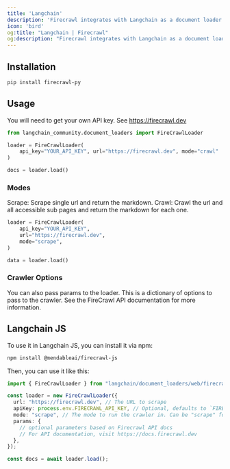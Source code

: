 ```yaml
---
title: 'Langchain'
description: 'Firecrawl integrates with Langchain as a document loader.'
icon: 'bird'
og:title: "Langchain | Firecrawl"
og:description: "Firecrawl integrates with Langchain as a document loader."
---
```


## Installation

```bash
pip install firecrawl-py
```



## Usage
You will need to get your own API key. See https://firecrawl.dev

```python
from langchain_community.document_loaders import FireCrawlLoader

loader = FireCrawlLoader(
    api_key="YOUR_API_KEY", url="https://firecrawl.dev", mode="crawl"
)

docs = loader.load()
```

### Modes
Scrape: Scrape single url and return the markdown.
Crawl: Crawl the url and all accessible sub pages and return the markdown for each one.

```python
loader = FireCrawlLoader(
    api_key="YOUR_API_KEY",
    url="https://firecrawl.dev",
    mode="scrape",
)

data = loader.load()
```



### Crawler Options
You can also pass params to the loader. This is a dictionary of options to pass to the crawler. See the FireCrawl API documentation for more information.


## Langchain JS

To use it in Langchain JS, you can install it via npm:

```bash
npm install @mendableai/firecrawl-js
```

Then, you can use it like this:

```typescript
import { FireCrawlLoader } from "langchain/document_loaders/web/firecrawl";

const loader = new FireCrawlLoader({
  url: "https://firecrawl.dev", // The URL to scrape
  apiKey: process.env.FIRECRAWL_API_KEY, // Optional, defaults to `FIRECRAWL_API_KEY` in your env.
  mode: "scrape", // The mode to run the crawler in. Can be "scrape" for single urls or "crawl" for all accessible subpages
  params: {
    // optional parameters based on Firecrawl API docs
    // For API documentation, visit https://docs.firecrawl.dev
  },
});

const docs = await loader.load();
```